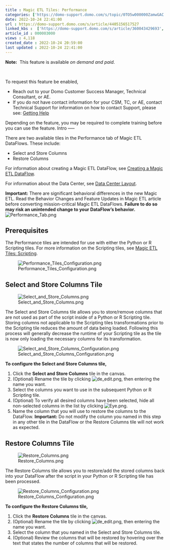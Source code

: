 ```yaml
---
title : Magic ETL Tiles: Performance
categories: ['https://domo-support.domo.com/s/topic/0TO5w000000ZamwGAC']
date: 2022-10-24 22:41:00
url : https://domo-support.domo.com/s/article/4405156517527
linked_kbs :  ['https://domo-support.domo.com/s/article/360043429693', 'https://domo-support.domo.com/s/article/360043429933', 'https://domo-support.domo.com/s/article/360043429913', 'https://domo-support.domo.com/s/article/4405156517527', 'https://domo-support.domo.com/s/knowledge-base', 'https://domo-support.domo.com/s/article/360045485833', 'https://domo-support.domo.com/s/article/360042925494', 'https://domo-support.domo.com/s/article/360055259234', 'https://domo-support.domo.com/s/article/360043429953', 'https://domo-support.domo.com/s/article/360047553253', 'https://domo-support.domo.com/s/topic/0TO5w000000ZamwGAC', 'https://domo-support.domo.com/s/article/360042922874']
article_id : 000003000
views : 4,118
created_date : 2022-10-24 20:59:00
last updated : 2022-10-24 22:41:00
---
```




**Note:**  This feature is available *on demand and paid*.


 


To request this feature be enabled,



* Reach out to your Domo Customer Success Manager, Technical Consultant, or AE.
* If you do not have contact information for your CSM, TC, or AE, contact Technical Support for information on how to contact Support, please see: [Getting Help](..\getting_help\index.qmd)


Depending on the feature, you may be required to complete training before you can use the feature.
Intro
-----


There are two available tiles in the Performance tab of Magic ETL DataFlows. These include:



* Select and Store Columns
* Restore Columns


For information about creating a Magic ETL DataFlow, see [Creating a Magic ETL DataFlow](..\creating_a_magic_etl_dataflow\index.qmd "Creating a Magic ETL DataFlow").


For information about the Data Center, see [Data Center Layout](https://domo-support.domo.com/s/article/360047553253?language=en_US).


**Important:** There are significant behavioral differences in the new Magic ETL. Read the Behavior Changes and Feature Updates in Magic ETL article before converting mission-critical Magic ETL DataFlows. **Failure to do so may risk an unintended change to your DataFlow’s behavior.**
![Performance_Tab.png](Performance_Tab.png)


Prerequisites
-------------


The Performance tiles are intended for use with either the Python or R Scripting tiles. For more information on the Scripting tiles, see [Magic ETL Tiles: Scripting](..\magic_etl_tiles_scripting\index.qmd).


![Performance_Tiles_Configuration.png](Performance_Tiles_Configuration.png)


Select and Store Columns Tile
-----------------------------


![Select_and_Store_Columns.png](Select_and_Store_Columns.png)


The Select and Store Columns tile allows you to store/remove columns that are not used as part of the script inside of a Python or R Scripting tile. Storing columns not applicable to the Scripting tiles transformations prior to the Scripting tile reduces the amount of data being loaded. Following this process will generally decrease the runtime of your Scripting tile as the tile is now only loading the necessary columns for its transformation.


![Select_and_Store_Columns_Configuration.png](Select_and_Store_Columns_Configuration.png)


**To configure the Select and Store Columns tile,**


1. Click the **Select and Store Columns** tile in the canvas.
2. (Optional) Rename the tile by clicking ![de_edit.png](de_edit.png), then entering the name you want.
3. Select the columns you want to use in the subsequent Python or R Scripting tile.
4. (Optional) To verify all desired columns have been selected, hide all non-selected columns in the list by clicking ![Eye.png](Eye.png).
5. Name the column that you will use to restore the columns to the DataFlow.
 **Important:** Do not modify the column you named in this step in any other tile in the DataFlow or the Restore Columns tile will not work as expected.


Restore Columns Tile
--------------------


![Restore_Columns.png](Restore_Columns.png)


The Restore Columns tile allows you to restore/add the stored columns back into your DataFlow after the script in your Python or R Scripting tile has been processed.


![Restore_Columns_Configuration.png](Restore_Columns_Configuration.png)


**To configure the Restore Columns tile,**


1. Click the **Restore Columns** tile in the canvas.
2. (Optional) Rename the tile by clicking ![de_edit.png](de_edit.png), then entering the name you want.
3. Select the column that you named in the Select and Store Columns tile.
4. (Optional) Review the columns that will be restored by hovering over the text that states the number of columns that will be restored.